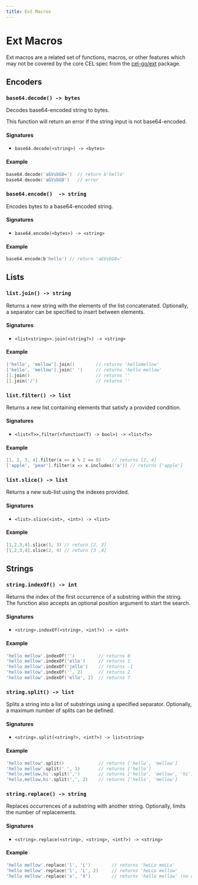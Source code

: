 ```yaml
---
title: Ext Macros
---
```


# Ext Macros

Ext macros are a related set of functions, macros, or other features which may not be covered by the core CEL spec from the [cel-go/ext](https://pkg.go.dev/github.com/google/cel-go/ext) package.

## Encoders

### `base64.decode() -> bytes`

Decodes base64-encoded string to bytes.

This function will return an error if the string input is not base64-encoded.

#### Signatures

- `base64.decode(<string>) -> <bytes>`

#### Example

```go
base64.decode('aGVsbG8=')  // return b'hello'
base64.decode('aGVsbG8')   // error
```

### `base64.encode()  -> string`

Encodes bytes to a base64-encoded string.

#### Signatures

- `base64.encode(<bytes>) -> <string>`

#### Example

```go
base64.encode(b'hello') // return 'aGVsbG8='
```

## Lists

### `list.join() -> string`

Returns a new string with the elements of the list concatenated. Optionally, a separator can be specified to insert between elements.

#### Signatures

- `<list<string>>.join(<string?>) -> <string>`

#### Example

```go
['hello', 'mellow'].join()        // returns 'hellomellow'
['hello', 'mellow'].join(' ')     // returns 'hello mellow'
[].join()                         // returns ''
[].join('/')                      // returns ''
```

### `list.filter() -> list`

Returns a new list containing elements that satisfy a provided condition.

#### Signatures

- `<list<T>>.filter(<function(T) -> bool>) -> <list<T>>`

#### Example

```go
[1, 2, 3, 4].filter(x => x % 2 == 0)    // returns [2, 4]
['apple', 'pear'].filter(x => x.includes('a')) // returns ['apple']
```

### `list.slice() -> list`

Returns a new sub-list using the indexes provided.

#### Signatures

- `<list>.slice(<int>, <int>) -> <list>`

#### Example

```go
[1,2,3,4].slice(1, 3) // return [2, 3]
[1,2,3,4].slice(2, 4) // return [3 ,4]
```

## Strings

### `string.indexOf() -> int`

Returns the index of the first occurrence of a substring within the string. The function also accepts an optional position argument to start the search.

#### Signatures

- `<string>.indexOf(<string>, <int?>) -> <int>`

#### Example

```go
'hello mellow'.indexOf('')         // returns 0
'hello mellow'.indexOf('ello')     // returns 1
'hello mellow'.indexOf('jello')    // returns -1
'hello mellow'.indexOf('', 2)      // returns 2
'hello mellow'.indexOf('ello', 2)  // returns 7
```

### `string.split() -> list`

Splits a string into a list of substrings using a specified separator. Optionally, a maximum number of splits can be defined.

#### Signatures

- `<string>.split(<string?>, <int?>) -> list<string>`

#### Example

```go
'hello mellow'.split()             // returns ['hello', 'mellow']
'hello mellow'.split(' ', 1)       // returns ['hello']
'hello,mellow,hi'.split(',')       // returns ['hello', 'mellow', 'hi']
'hello,mellow,hi'.split(',', 2)    // returns ['hello', 'mellow']
```

### `string.replace() -> string`

Replaces occurrences of a substring with another string. Optionally, limits the number of replacements.

#### Signatures

- `<string>.replace(<string>, <string>, <int?>) -> <string>`

#### Example

```go
'hello mellow'.replace('l', 'L')        // returns 'heLLo meLLo'
'hello mellow'.replace('l', 'L', 2)     // returns 'heLLo mellow'
'hello mellow'.replace('x', 'X')        // returns 'hello mellow' (no changes)
```
